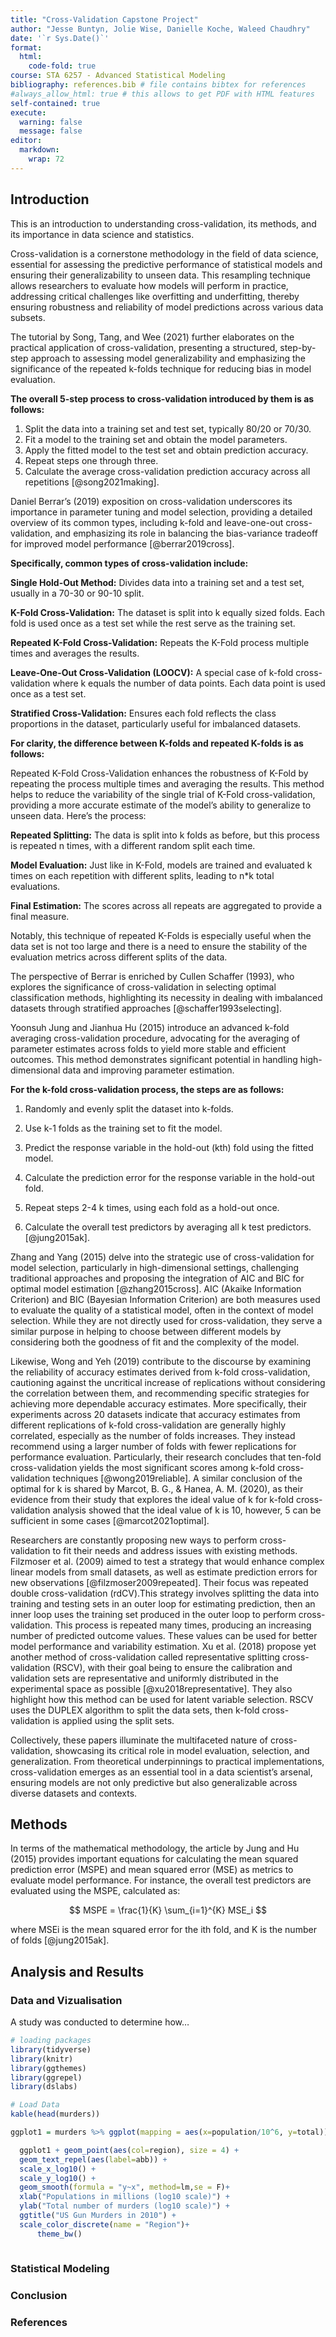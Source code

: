 ```yaml
---
title: "Cross-Validation Capstone Project"
author: "Jesse Buntyn, Jolie Wise, Danielle Koche, Waleed Chaudhry"
date: '`r Sys.Date()`'
format:
  html:
    code-fold: true
course: STA 6257 - Advanced Statistical Modeling
bibliography: references.bib # file contains bibtex for references
#always_allow_html: true # this allows to get PDF with HTML features
self-contained: true
execute: 
  warning: false
  message: false
editor: 
  markdown: 
    wrap: 72
---
```


## Introduction

This is an introduction to understanding cross-validation, its methods, and its importance in data science and statistics. 

Cross-validation is a cornerstone methodology in the field of data science, essential for assessing the predictive performance of statistical models and ensuring their generalizability to unseen data. This resampling technique allows researchers to evaluate how models will perform in practice, addressing critical challenges like overfitting and underfitting, thereby ensuring robustness and reliability of model predictions across various data subsets.

The tutorial by Song, Tang, and Wee (2021) further elaborates on the practical application of cross-validation, presenting a structured, step-by-step approach to assessing model generalizability and emphasizing the significance of the repeated k-folds technique for reducing bias in model evaluation.

**The overall 5-step process to cross-validation introduced by them is as follows:**

1. Split the data into a training set and test set, typically 80/20 or 70/30.
2. Fit a model to the training set and obtain the model parameters.
3. Apply the fitted model to the test set and obtain prediction accuracy.
4. Repeat steps one through three.
5. Calculate the average cross-validation prediction accuracy across all repetitions [@song2021making].

Daniel Berrar's (2019) exposition on cross-validation underscores its importance in parameter tuning and model selection, providing a detailed overview of its common types, including k-fold and leave-one-out cross-validation, and emphasizing its role in balancing the bias-variance tradeoff for improved model performance [@berrar2019cross].

**Specifically, common types of cross-validation include:**

**Single Hold-Out Method:** Divides data into a training set and a test set,
usually in a 70-30 or 90-10 split.

**K-Fold Cross-Validation:** The dataset is split into k equally sized
folds. Each fold is used once as a test set while the rest serve as the
training set.

**Repeated K-Fold Cross-Validation:** Repeats the K-Fold process multiple times and averages the results.

**Leave-One-Out Cross-Validation (LOOCV):** A special case of k-fold
cross-validation where k equals the number of data points. Each data
point is used once as a test set.

**Stratified Cross-Validation:** Ensures each fold reflects the class
proportions in the dataset, particularly useful for imbalanced datasets.

**For clarity, the difference between K-folds and repeated K-folds is as follows:**

Repeated K-Fold Cross-Validation enhances the robustness of K-Fold by repeating the process multiple times and averaging the results. This method helps to reduce the variability of the single trial of K-Fold cross-validation, providing a more accurate estimate of the model’s ability to generalize to unseen data. Here’s the process:

**Repeated Splitting:** The data is split into k folds as before, but this process is repeated n times, with a different random split each time.

**Model Evaluation:** Just like in K-Fold, models are trained and evaluated k times on each repetition with different splits, leading to n*k total evaluations.

**Final Estimation:** The scores across all repeats are aggregated to provide a final measure.

Notably, this technique of repeated K-Folds is especially useful when the data set is not too large and there is a need to ensure the stability of the evaluation metrics across different splits of the data.

The perspective of Berrar is enriched by Cullen Schaffer (1993), who explores the significance of cross-validation in selecting optimal classification methods, highlighting its necessity in dealing with imbalanced datasets through stratified approaches [@schaffer1993selecting].

Yoonsuh Jung and Jianhua Hu (2015) introduce an advanced k-fold averaging cross-validation procedure, advocating for the averaging of parameter estimates across folds to yield more stable and efficient outcomes. This method demonstrates significant potential in handling high-dimensional data and improving parameter estimation. 

**For the k-fold cross-validation process, the steps are as follows:**

1. Randomly and evenly split the dataset into k-folds.

2. Use k-1 folds as the training set to fit the model.

3. Predict the response variable in the hold-out (kth) fold using the fitted model.

4. Calculate the prediction error for the response variable in the hold-out fold.

5. Repeat steps 2-4 k times, using each fold as a hold-out once.

6. Calculate the overall test predictors by averaging all k test predictors.[@jung2015ak].

Zhang and Yang (2015) delve into the strategic use of cross-validation for model selection, particularly in high-dimensional settings, challenging traditional approaches and proposing the integration of AIC and BIC for optimal model estimation [@zhang2015cross]. AIC (Akaike Information Criterion) and BIC (Bayesian Information Criterion) are both measures used to evaluate the quality of a statistical model, often in the context of model selection. While they are not directly used for cross-validation, they serve a similar purpose in helping to choose between different models by considering both the goodness of fit and the complexity of the model. 

Likewise, Wong and Yeh (2019) contribute to the discourse by examining the reliability of accuracy estimates derived from k-fold cross-validation, cautioning against the uncritical increase of replications without considering the correlation between them, and recommending specific strategies for achieving more dependable accuracy estimates. More specifically, their experiments across 20 datasets indicate that accuracy estimates from different replications of k-fold cross-validation are generally highly correlated, especially as the number of folds increases. They instead recommend using a larger number of folds with fewer replications for performance evaluation. Particularly, their research concludes that ten-fold cross-validation yields the most significant scores among k-fold cross-validation techniques [@wong2019reliable]. A similar conclusion of the optimal for k is shared by Marcot, B. G., & Hanea, A. M. (2020), as their evidence from their study that explores the ideal value of k for k-fold cross-validation analysis showed that the ideal value of k is 10, however, 5 can be sufficient in some cases [@marcot2021optimal]. 

Researchers are constantly proposing new ways to perform cross-validation to fit their needs and address issues with existing methods. Filzmoser et al. (2009) aimed to test a strategy that would enhance complex linear models from small datasets, as well as estimate prediction errors for new observations [@filzmoser2009repeated]. Their focus was repeated double cross-validation (rdCV).This strategy involves splitting the data into training and testing sets in an outer loop for estimating prediction, then an inner loop uses the training set produced in the outer loop to perform cross-validation. This process is repeated many times, producing an increasing number of predicted outcome values. These values can be used for better model performance and variability estimation. Xu et al. (2018) propose yet another method of cross-validation called representative splitting cross-validation (RSCV), with their goal being to ensure the calibration and validation sets are representative and uniformly distributed in the experimental space as possible [@xu2018representative]. They also highlight how this method can be used for latent variable selection. RSCV uses the DUPLEX algorithm to split the data sets, then k-fold cross-validation is applied using the split sets.


Collectively, these papers illuminate the multifaceted nature of cross-validation, showcasing its critical role in model evaluation, selection, and generalization. From theoretical underpinnings to practical implementations, cross-validation emerges as an essential tool in a data scientist's arsenal, ensuring models are not only predictive but also generalizable across diverse datasets and contexts.


## Methods

In terms of the mathematical methodology, the article by Jung and Hu (2015) provides important equations for calculating the mean squared prediction error (MSPE) and mean squared error (MSE) as metrics to evaluate model performance. For instance, the overall test predictors are evaluated using the MSPE, calculated as:

$$
MSPE = \frac{1}{K} \sum_{i=1}^{K} MSE_i
$$

where MSEi is the mean squared error for the ith fold, and K is the number of folds [@jung2015ak].

## Analysis and Results

### Data and Vizualisation

A study was conducted to determine how...

```r
# loading packages 
library(tidyverse)
library(knitr)
library(ggthemes)
library(ggrepel)
library(dslabs)
```

```r
# Load Data
kable(head(murders))

ggplot1 = murders %>% ggplot(mapping = aes(x=population/10^6, y=total)) 

  ggplot1 + geom_point(aes(col=region), size = 4) +
  geom_text_repel(aes(label=abb)) +
  scale_x_log10() +
  scale_y_log10() +
  geom_smooth(formula = "y~x", method=lm,se = F)+
  xlab("Populations in millions (log10 scale)") + 
  ylab("Total number of murders (log10 scale)") +
  ggtitle("US Gun Murders in 2010") +
  scale_color_discrete(name = "Region")+
      theme_bw()
  

```

### Statistical Modeling

### Conclusion

### References
